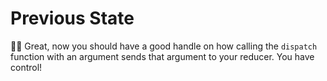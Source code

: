 # Previous State

👨‍💼 Great, now you should have a good handle on how calling the `dispatch`
function with an argument sends that argument to your reducer. You have control!
